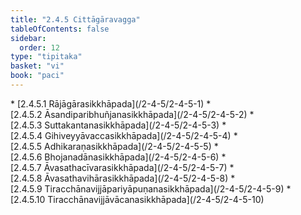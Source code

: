 ```yaml
---
title: "2.4.5 Cittāgāravagga"
tableOfContents: false
sidebar:
  order: 12
type: "tipitaka"
basket: "vi"
book: "paci"
---
```



<DynamicBreadcrumb />



<TableOfContents book="paci" section="2.4.5">
* [2.4.5.1 Rājāgārasikkhāpada](/2-4-5/2-4-5-1)
* [2.4.5.2 Āsandiparibhuñjanasikkhāpada](/2-4-5/2-4-5-2)
* [2.4.5.3 Suttakantanasikkhāpada](/2-4-5/2-4-5-3)
* [2.4.5.4 Gihiveyyāvaccasikkhāpada](/2-4-5/2-4-5-4)
* [2.4.5.5 Adhikaraṇasikkhāpada](/2-4-5/2-4-5-5)
* [2.4.5.6 Bhojanadānasikkhāpada](/2-4-5/2-4-5-6)
* [2.4.5.7 Āvasathacīvarasikkhāpada](/2-4-5/2-4-5-7)
* [2.4.5.8 Āvasathavihārasikkhāpada](/2-4-5/2-4-5-8)
* [2.4.5.9 Tiracchānavijjāpariyāpuṇanasikkhāpada](/2-4-5/2-4-5-9)
* [2.4.5.10 Tiracchānavijjāvācanasikkhāpada](/2-4-5/2-4-5-10)
</TableOfContents>